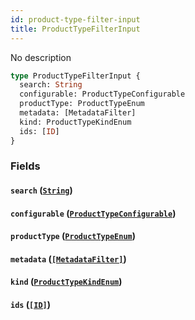 ```yaml
---
id: product-type-filter-input
title: ProductTypeFilterInput
---
```


No description

```graphql
type ProductTypeFilterInput {
  search: String
  configurable: ProductTypeConfigurable
  productType: ProductTypeEnum
  metadata: [MetadataFilter]
  kind: ProductTypeKindEnum
  ids: [ID]
}
```

### Fields

#### `search` ([`String`](/developer/api-reference/scalars/string))

#### `configurable` ([`ProductTypeConfigurable`](/developer/api-reference/enums/product-type-configurable))

#### `productType` ([`ProductTypeEnum`](/developer/api-reference/enums/product-type-enum))

#### `metadata` ([`[MetadataFilter]`](/developer/api-reference/inputs/metadata-filter))

#### `kind` ([`ProductTypeKindEnum`](/developer/api-reference/enums/product-type-kind-enum))

#### `ids` ([`[ID]`](/developer/api-reference/scalars/id))
